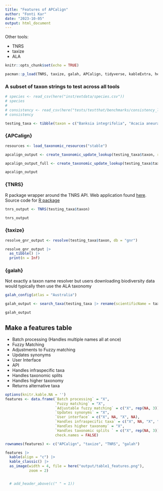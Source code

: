 ```yaml
---
title: "Features of APCalign"
author: "Fonti Kar"
date: "2023-10-05"
output: html_document
---
```


Other tools: 

- TNRS
- taxize
- ALA

```r
knitr::opts_chunk$set(echo = TRUE)

pacman::p_load(TNRS, taxize, galah, APCalign, tidyverse, kableExtra, here)
```

### A subset of taxon strings to test across all tools

```r
# species <- read_csv(here("inst/extdata/species.csv"))
# species
# 
# consistency <- read_csv(here("tests/testthat/benchmarks/consistency_lookup.csv"))
# consistency

testing_taxa <- tibble(taxon = c("Banksia integrifolia", "Acacia aneura", "Commersonia rosea", "Grevillea umbellulata subsp. acerosa", "Fabaceae sp.", "Dryandra sp.", "Athrotaxis laxiflolia", "Galactia striata", "Hibbertia stricta", "Ecalypha indica australis"))
```

### {APCalign}

```r
resources <- load_taxonomic_resources("stable")

apcalign_output <- create_taxonomic_update_lookup(testing_taxa$taxon, resources = resources)

apcalign_output_full <- create_taxonomic_update_lookup(testing_taxa$taxon, resources = resources, full = TRUE)

apcalign_output
```

### {TNRS}

R package wrapper around the TNRS API. Web application found [here](https://tnrs.biendata.org/). Source code for [R package](https://github.com/EnquistLab/RTNRS)

```r
tnrs_output <- TNRS(testing_taxa$taxon)

tnrs_output
```

### {taxize}

```r
resolve_gnr_output <- resolve(testing_taxa$taxon, db = "gnr")

resolve_gnr_output |>
  as_tibble() |> 
  print(n = Inf)
```

### {galah}

Not exactly a taxon name resolver but users downloading biodiversity data would typically then use the ALA taxonomy 

```r
galah_config(atlas = "Australia")

galah_output <- search_taxa(testing_taxa |> rename(scientificName = taxon))

galah_output
```


## Make a features table

- Batch processing (Handles multiple names all at once)
- Fuzzy Matching
- Adjustments to Fuzzy matching
- Updates synonyms
- User Interface
- API
- Handles infraspecific taxa
- Handles taxonomic splits 
- Handles higher taxonomy
- Returns alternative taxa

```r
options(knitr.kable.NA = '')
features <- data.frame(`Batch processing` = "X",
                       `Fuzzy matching` = "X",
                       `Adjustable fuzzy matching` = c("X", rep(NA, 3)),
                       `Updates synonyms` = "X",
                       `User interface` = c("X", NA, "X", NA),
                       `Handles infraspecific taxa` = c("X", NA, "X", "X"),
                       `Handles higher taxonomy` = "X",
                       `Handles taxonomic splits ` = c("X", rep(NA, 3)),
                       check.names = FALSE) 

rownames(features) <- c("APCalign", "taxize", "TNRS", "galah")

features |> 
  kable(align = "c") |> 
  kable_classic() |> 
  as_image(width = 4, file = here("output/table1_features.png"),
           zoom = 2)


  # add_header_above(c(" " = 1))
```

